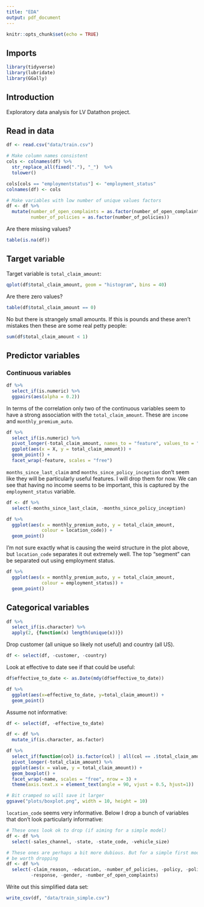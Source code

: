 ```yaml
---
title: "EDA"
output: pdf_document
---
```


```r
knitr::opts_chunk$set(echo = TRUE)
```

## Imports
```r
library(tidyverse)
library(lubridate)
library(GGally)
```

## Introduction
Exploratory data analysis for LV Datathon project.

## Read in data
```r
df <- read.csv("data/train.csv")

# Make column names consistent
cols <- colnames(df) %>%
  str_replace_all(fixed("."), "_")  %>%
  tolower()

cols[cols == "employmentstatus"] <- "employment_status"
colnames(df) <- cols

# Make variables with low number of unique values factors
df <- df %>%
  mutate(number_of_open_complaints = as.factor(number_of_open_complaints),
         number_of_policies = as.factor(number_of_policies))
```

Are there missing values?
```r
table(is.na(df))
```

## Target variable
Target variable is `total_claim_amount`:
```r
qplot(df$total_claim_amount, geom = "histogram", bins = 40)
```

Are there zero values?
```r
table(df$total_claim_amount == 0)
```

No but there is strangely small amounts. If this is pounds and these aren't mistakes then these are some real petty people:
```r
sum(df$total_claim_amount < 1)
```

## Predictor variables
### Continuous variables
```r
df %>%
  select_if(is.numeric) %>%
  ggpairs(aes(alpha = 0.2))
```

In terms of the correlation only two of the continuous variables seem to have a strong association with the `total_claim_amount`. These are `income` and `monthly_premium_auto`.
```r
df %>%
  select_if(is.numeric) %>%
  pivot_longer(-total_claim_amount, names_to = "feature", values_to = "X") %>%
  ggplot(aes(x = X, y = total_claim_amount)) +
  geom_point() +
  facet_wrap(~feature, scales = "free")
```
`months_since_last_claim` and `months_since_policy_inception` don't seem like they will be particularly useful features. I will drop them for now.
We can see that having no income seems to be important, this is captured by the `employment_status` variable.
```r
df <- df %>%
  select(-months_since_last_claim, -months_since_policy_inception)
```


```r
df %>%
  ggplot(aes(x = monthly_premium_auto, y = total_claim_amount,
             colour = location_code)) +
  geom_point()
```

I'm not sure exactly what is causing the weird structure in the plot above, but `location_code` separates it out extremely well. The top "segment" can be separated out using employment status.

```r
df %>%
  ggplot(aes(x = monthly_premium_auto, y = total_claim_amount,
             colour = employment_status)) +
  geom_point()
```


## Categorical variables
```r
df %>%
  select_if(is.character) %>%
  apply(2, {function(x) length(unique(x))})
```
Drop customer (all unique so likely not useful) and country (all US).
```r
df <- select(df, -customer, -country)
```

Look at effective to date see if that could be useful:
```r
df$effective_to_date <- as.Date(mdy(df$effective_to_date))

df %>%
  ggplot(aes(x=effective_to_date, y=total_claim_amount)) +
  geom_point()
```
Assume not informative:
```r
df <- select(df, -effective_to_date)
```

```r
df <- df %>%
  mutate_if(is.character, as.factor)

df %>%
  select_if(function(col) is.factor(col) | all(col == .$total_claim_amount)) %>%
  pivot_longer(-total_claim_amount) %>%
  ggplot(aes(x = value, y = total_claim_amount)) +
  geom_boxplot() +
  facet_wrap(~name, scales = "free", nrow = 3) +
  theme(axis.text.x = element_text(angle = 90, vjust = 0.5, hjust=1))

# Bit cramped so will save it larger
ggsave("plots/boxplot.png", width = 10, height = 10)
```

`location_code` seems very informative. Below I drop a bunch of variables that don't look particularly informative:
```r
# These ones look ok to drop (if aiming for a simple model)
df <- df %>%
  select(-sales_channel, -state, -state_code, -vehicle_size)

# These ones are perhaps a bit more dubious. But for a simple first model might
# be worth dropping
df <- df %>%
  select(-claim_reason, -education, -number_of_policies, -policy, -policy_type,
         -response, -gender, -number_of_open_complaints)
```

Write out this simplified data set:
```r
write_csv(df, "data/train_simple.csv")
```







